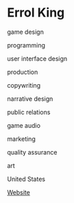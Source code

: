 # Errol King

<Skills>

game design

programming

user interface design

production

copywriting

narrative design

public relations

game audio

marketing

quality assurance

art

</Skills>

<Location>

United States

</Location>

<Business>

[Website](http://betathegame.com/#teambeta)

</Business>


